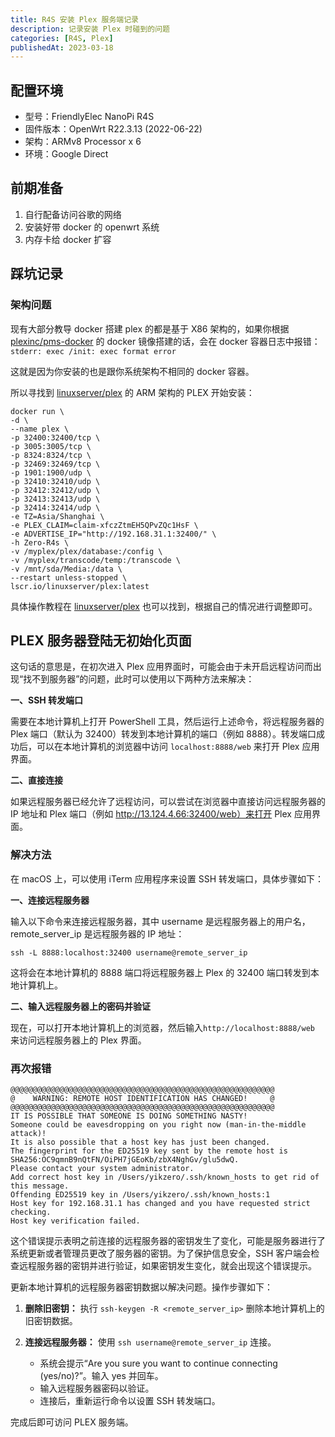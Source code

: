```yaml
---
title: R4S 安装 Plex 服务端记录
description: 记录安装 Plex 时碰到的问题
categories: [R4S, Plex]
publishedAt: 2023-03-18
---
```


## 配置环境

- 型号：FriendlyElec NanoPi R4S
- 固件版本：OpenWrt R22.3.13 (2022-06-22)
- 架构：ARMv8 Processor x 6
- 环境：Google Direct

## 前期准备

1. 自行配备访问谷歌的网络
1. 安装好带 docker 的 openwrt 系统
1. 内存卡给 docker 扩容

## 踩坑记录

### 架构问题

现有大部分教导 docker 搭建 plex 的都是基于 X86 架构的，如果你根据 [plexinc/pms-docker](https://hub.docker.com/r/plexinc/pms-docker/) 的 docker 镜像搭建的话，会在 docker 容器日志中报错：`stderr: exec /init: exec format error`

这就是因为你安装的也是跟你系统架构不相同的 docker 容器。

所以寻找到 [linuxserver/plex](https://hub.docker.com/r/linuxserver/plex) 的 ARM 架构的 PLEX 开始安装：

```shell
docker run \
-d \
--name plex \
-p 32400:32400/tcp \
-p 3005:3005/tcp \
-p 8324:8324/tcp \
-p 32469:32469/tcp \
-p 1901:1900/udp \
-p 32410:32410/udp \
-p 32412:32412/udp \
-p 32413:32413/udp \
-p 32414:32414/udp \
-e TZ=Asia/Shanghai \
-e PLEX_CLAIM=claim-xfczZtmEH5QPvZQc1HsF \
-e ADVERTISE_IP="http://192.168.31.1:32400/" \
-h Zero-R4s \
-v /myplex/plex/database:/config \
-v /myplex/transcode/temp:/transcode \
-v /mnt/sda/Media:/data \
--restart unless-stopped \
lscr.io/linuxserver/plex:latest
```

具体操作教程在 [linuxserver/plex](https://hub.docker.com/r/linuxserver/plex) 也可以找到，根据自己的情况进行调整即可。

## PLEX 服务器登陆无初始化页面

这句话的意思是，在初次进入 Plex 应用界面时，可能会由于未开启远程访问而出现“找不到服务器”的问题，此时可以使用以下两种方法来解决：

**一、SSH 转发端口**

需要在本地计算机上打开 PowerShell 工具，然后运行上述命令，将远程服务器的 Plex 端口（默认为 32400）转发到本地计算机的端口（例如 8888）。转发端口成功后，可以在本地计算机的浏览器中访问 `localhost:8888/web` 来打开 Plex 应用界面。

**二、直接连接**

如果远程服务器已经允许了远程访问，可以尝试在浏览器中直接访问远程服务器的 IP 地址和 Plex 端口（例如 http://13.124.4.66:32400/web）来打开 Plex 应用界面。

### 解决方法

在 macOS 上，可以使用 iTerm 应用程序来设置 SSH 转发端口，具体步骤如下：

**一、连接远程服务器**

输入以下命令来连接远程服务器，其中 username 是远程服务器上的用户名，remote_server_ip 是远程服务器的 IP 地址：

`ssh -L 8888:localhost:32400 username@remote_server_ip`

这将会在本地计算机的 8888 端口将远程服务器上 Plex 的 32400 端口转发到本地计算机上。

**二、输入远程服务器上的密码并验证**

现在，可以打开本地计算机上的浏览器，然后输入`http://localhost:8888/web` 来访问远程服务器上的 Plex 界面。

### 再次报错

```shell
@@@@@@@@@@@@@@@@@@@@@@@@@@@@@@@@@@@@@@@@@@@@@@@@@@@@@@@@@@@
@    WARNING: REMOTE HOST IDENTIFICATION HAS CHANGED!     @
@@@@@@@@@@@@@@@@@@@@@@@@@@@@@@@@@@@@@@@@@@@@@@@@@@@@@@@@@@@
IT IS POSSIBLE THAT SOMEONE IS DOING SOMETHING NASTY!
Someone could be eavesdropping on you right now (man-in-the-middle attack)!
It is also possible that a host key has just been changed.
The fingerprint for the ED25519 key sent by the remote host is
SHA256:OC9qmnB9nQtFN/OiPH7jGEoKb/zbX4NghGv/glu5dwQ.
Please contact your system administrator.
Add correct host key in /Users/yikzero/.ssh/known_hosts to get rid of this message.
Offending ED25519 key in /Users/yikzero/.ssh/known_hosts:1
Host key for 192.168.31.1 has changed and you have requested strict checking.
Host key verification failed.
```

这个错误提示表明之前连接的远程服务器的密钥发生了变化，可能是服务器进行了系统更新或者管理员更改了服务器的密钥。为了保护信息安全，SSH 客户端会检查远程服务器的密钥并进行验证，如果密钥发生变化，就会出现这个错误提示。

更新本地计算机的远程服务器密钥数据以解决问题。操作步骤如下：

1. **删除旧密钥：**
   执行 `ssh-keygen -R <remote_server_ip>` 删除本地计算机上的旧密钥数据。

2. **连接远程服务器：**
   使用 `ssh username@remote_server_ip` 连接。

   - 系统会提示“Are you sure you want to continue connecting (yes/no)?”。输入 yes 并回车。
   - 输入远程服务器密码以验证。
   - 连接后，重新运行命令以设置 SSH 转发端口。

完成后即可访问 PLEX 服务端。